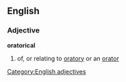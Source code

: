 ==English==
===Adjective===
'''oratorical'''
#of, or relating to [[oratory]] or an [[orator]]
[[Category:English adjectives]]
